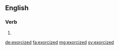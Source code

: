 ==English==

===Verb===
{{head|en|verb form}}

# {{en-past of|exorcize}}

[[de:exorcized]]
[[fa:exorcized]]
[[mg:exorcized]]
[[sv:exorcized]]